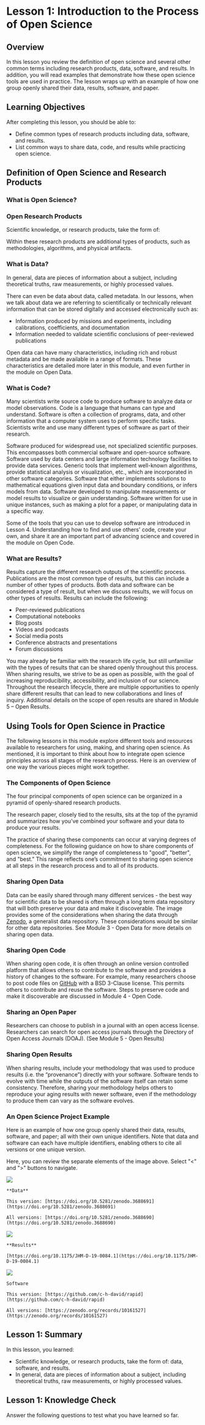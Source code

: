 # Lesson 1: Introduction to the Process of Open Science

## Overview

In this lesson you review the definition of open science and several other common terms including research products, data, software, and results. In addition, you will read examples that demonstrate how these open science tools are used in practice. The lesson wraps up with an example of how one group openly shared their data, results, software, and paper.

## Learning Objectives

After completing this lesson, you should be able to:

- Define common types of research products including data, software, and results.
- List common ways to share data, code, and results while practicing open science.

## Definition of Open Science and Research Products

### What is Open Science?

<QuoteImage quote="Open Science is the principle and practice of making research products and processes available to all, while respecting diverse cultures, maintaining security and privacy, and fostering collaborations, reproducibility, and equity." byWho="The White House Ofﬁce of Science and Technology Policy (OSTP) and the National Science and Technology Council (NSTC)" bgImage="./images/clone/Module_2/ostpquote.jpg" />

### Open Research Products

Scientific knowledge, or research products, take the form of:

<SingleFigure size='small' src="./images/clone/Module_2/image5.png"/>

Within these research products are additional types of products, such as methodologies, algorithms, and physical artifacts.

### What is Data?

<SingleFigure size='small' src="./images/clone/Module_2/image6.png"/>


In general, data are pieces of information about a subject, including theoretical truths, raw measurements, or highly processed values.

There can even be data about data, called metadata. In our lessons, when we talk about data we are referring to scientifically or technically relevant information that can be stored digitally and accessed electronically such as:

- Information produced by missions and experiments, including calibrations, coefficients, and documentation
- Information needed to validate scientific conclusions of peer-reviewed publications

Open data can have many characteristics, including rich and robust metadata and be made available in a range of formats. These characteristics are detailed more later in this module, and even further in the module on Open Data.

### What is Code?

Many scientists write source code to produce software to analyze data or model observations. Code is a language that humans can type and understand. Software is often a collection of programs, data, and other information that a computer system uses to perform specific tasks. Scientists write and use many different types of software as part of their research.

<Definitions>
  <Definition title='General Purpose Software'>
    Software produced for widespread use, not specialized scientific purposes. This encompasses both commercial software and open-source software.
  </Definition>
  <Definition title='Operational and Infrastructure Software'>
    Software used by data centers and large information technology facilities to provide data services.
  </Definition>
  <Definition title='Libraries'>
    Generic tools that implement well-known algorithms, provide statistical analysis or visualization, etc., which are incorporated in other software categories.
  </Definition>
  <Definition title='Modeling and Simulation Software'>
    Software that either implements solutions to mathematical equations given input data and boundary conditions, or infers models from data.
  </Definition>
  <Definition title='Analysis Software'>
    Software developed to manipulate measurements or model results to visualize or gain understanding.
  </Definition>
  <Definition title='Single-use Software'>
    Software written for use in unique instances, such as making a plot for a paper, or manipulating data in a specific way.
  </Definition>
</Definitions>

Some of the tools that you can use to develop software are introduced in Lesson 4. Understanding how to find and use others' code, create your own, and share it are an important part of advancing science and covered in the module on Open Code.

### What are Results?

Results capture the different research outputs of the scientific process. Publications are the most common type of results, but this can include a number of other types of products. Both data and software can be considered a type of result, but when we discuss results, we will focus on other types of results. Results can include the following:

- Peer-reviewed publications
- Computational notebooks
- Blog posts
- Videos and podcasts
- Social media posts
- Conference abstracts and presentations
- Forum discussions

 You may already be familiar with the research life cycle, but still unfamiliar with the types of results that can be shared openly throughout this process. When sharing results, we strive to be as open as possible, with the goal of increasing reproducibility, accessibility, and inclusion of our science. Throughout the research lifecycle, there are multiple opportunities to openly share different results that can lead to new collaborations and lines of inquiry. Additional details on the scope of open results are shared in Module 5 – Open Results.


## Using Tools for Open Science in Practice

The following lessons in this module explore different tools and resources available to researchers for using, making, and sharing open science. As mentioned, it is important to think about how to integrate open science principles across all stages of the research process. Here is an overview of one way the various pieces might work together.

### The Components of Open Science

<SingleFigure size='large' src="./images/clone/Module_2/image7.png"/>

The four principal components of open science can be organized in a pyramid of openly-shared research products.

The research paper, closely tied to the results, sits at the top of the pyramid and summarizes how you’ve combined your software and your data to produce your results.

The practice of sharing these components can occur at varying degrees of completeness. For the following guidance on how to share components of open science, we simplify the range of completeness to "good", "better", and "best." This range reflects one’s commitment to sharing open science at all steps in the research process and to all of its products.

### Sharing Open Data

Data can be easily shared through many different services - the best way for scientific data to be shared is often through a long term data repository that will both preserve your data and make it discoverable. The image provides some of the considerations when sharing the data through [Zenodo](https://zenodo.org/), a generalist data repository. These considerations would be similar for other data repositories. See Module 3 - Open Data for more details on sharing open data.

<SingleFigure size='full' src="./images/clone/Module_2/image8.png"/>

### Sharing Open Code

When sharing open code, it is often through an online version controlled platform that allows others to contribute to the software and provides a history of changes to the software. For example, many researchers choose to post code files on [GitHub](https://github.com/) with a BSD 3-Clause license. This permits others to contribute and reuse the software. Steps to preserve code and make it discoverable are discussed in Module 4 - Open Code.

<SingleFigure size='full' src="./images/clone/Module_2/image9.png"/>

### Sharing an Open Paper

Researchers can choose to publish in a journal with an open access license. Researchers can search for open access journals through the Directory of Open Access Journals (DOAJ). (See Module 5 - Open Results)

### Sharing Open Results

When sharing results, include your methodology that was used to produce results (i.e. the “provenance”) directly with your software. Software tends to evolve with time while the outputs of the software itself can retain some consistency. Therefore, sharing your methodology helps others to reproduce your aging results with newer software, even if the methodology to produce them can vary as the software evolves.

### An Open Science Project Example

Here is an example of how one group openly shared their data, results, software, and paper; all with their own unique identifiers. Note that data and software can each have multiple identifiers, enabling others to cite all versions or one unique version.

<SingleFigure size='full' src="./images/clone/Module_2/image10.jpeg"/>

 Here, you can review the separate elements of the image above. Select "\<" and "\>" buttons to navigate.

<SimpleSlider>
  <SliderItem>
    <img src="./images/clone/Module_2/image11.jpeg" style={{width: '100%', height: 'auto'}} />

    **Data**

    This version: [https://doi.org/10.5281/zenodo.3688691](https://doi.org/10.5281/zenodo.3688691)

    All versions: [https://doi.org/10.5281/zenodo.3688690](https://doi.org/10.5281/zenodo.3688690)
  </SliderItem>
  <SliderItem>
    <img src="./images/clone/Module_2/image12.jpeg" style={{width: '100%', height: 'auto'}} />


    **Results**

    [https://doi.org/10.1175/JHM-D-19-0084.1](https://doi.org/10.1175/JHM-D-19-0084.1)
  </SliderItem>
  <SliderItem>
    <img src="./images/clone/Module_2/image13.jpeg" style={{width: '100%', height: 'auto'}} />

    Software

    This version: [https://github.com/c-h-david/rapid](https://github.com/c-h-david/rapid) 

    All versions: [https://zenodo.org/records/10161527](https://zenodo.org/records/10161527)
  </SliderItem>
</SimpleSlider>

## Lesson 1: Summary

In this lesson, you learned:

- Scientific knowledge, or research products, take the form of: data, software, and results.
- In general, data are pieces of information about a subject, including theoretical truths, raw measurements, or highly processed values.


## Lesson 1: Knowledge Check

Answer the following questions to test what you have learned so far.

<SimpleQuiz id="quiz-m2-l1-knowledge-check">
  <SingleChoice question='Open Science is the principle and practice of making research products and processes available to all, while respecting diverse cultures, maintaining security and privacy, and fostering collaborations, reproducibility, and equity.' answer='answer-1' isBool='true'>
    <SingleAnswer text='True' id='answer-1'/>
    <SingleAnswer text='False' id='answer-2'/>
  </SingleChoice>
  <MultipleChoice question='What are the four principal outputs of open science?'>
    <MultipleAnswer text='Budgets' id='answer-1' isAnswer='false'/>
    <MultipleAnswer text='Results' id='answer-2' isAnswer='true'/>
    <MultipleAnswer text='Inclusion' id='answer-3' isAnswer='false'/>
    <MultipleAnswer text='Data' id='answer-4' isAnswer='true'/>
    <MultipleAnswer text='Code' id='answer-5' isAnswer='true'/>
    <MultipleAnswer text='Paper' id='answer-6' isAnswer='true'/>
  </MultipleChoice>
  <MultipleChoice question='Which of the following is a type of software?'>
    <MultipleAnswer text='General purpose' id='answer-1' isAnswer='true'/>
    <MultipleAnswer text='Operational and Infrastructure' id='answer-2' isAnswer='true'/>
    <MultipleAnswer text='Modeling and Simulation' id='answer-3' isAnswer='true'/>
    <MultipleAnswer text='Analysis' id='answer-4' isAnswer='true'/>
    <MultipleAnswer text='Material' id='answer-5' isAnswer='false'/>
  </MultipleChoice>
</SimpleQuiz>

<CompletionDocked/>